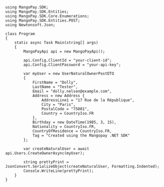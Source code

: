 ```dotnet .NET 
using MangoPay.SDK;
using MangoPay.SDK.Entities;
using MangoPay.SDK.Core.Enumerations;
using MangoPay.SDK.Entities.POST;
using Newtonsoft.Json;

class Program
{
    static async Task Main(string[] args)
    {
        MangoPayApi api = new MangoPayApi();

        api.Config.ClientId = "your-client-id";
        api.Config.ClientPassword = "your-api-key";

        var myUser = new UserNaturalOwnerPostDTO
        {
            FirstName = "Dolly",
            LastName = "Tester", 
            Email = "dolly.nelson@example.com",
            Address = new Address {
                AddressLine1 = "17 Rue de la République",
                City = "Paris",
                PostalCode = "75001",
                Country = CountryIso.FR
            },
            Birthday = new DateTime(1985, 3, 15),
            Nationality = CountryIso.FR,
            CountryOfResidence = CountryIso.FR,
            Tag = "Created using the Mangopay .NET SDK"
        };

        var createNaturalUser = await api.Users.CreateOwnerAsync(myUser);

        string prettyPrint = JsonConvert.SerializeObject(createNaturalUser, Formatting.Indented);
        Console.WriteLine(prettyPrint);
    }
}
```